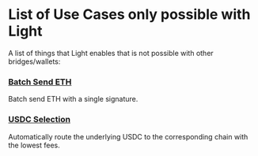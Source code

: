 # List of Use Cases only possible with Light

A list of things that Light enables that is not possible with other bridges/wallets:

### [Batch Send ETH](/use-cases/batch-send)

Batch send ETH with a single signature.

### [USDC Selection](/use-cases/usdc-selection)

Automatically route the underlying USDC to the corresponding chain with the lowest fees.
